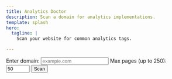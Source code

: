 ```yaml
---
title: Analytics Doctor
description: Scan a domain for analytics implementations.
template: splash
hero:
  tagline: |
    Scan your website for common analytics tags.

---
```

<div id="analytics-root">
  <form id="scan-form">
    <label for="domain">Enter domain:</label>
    <input type="text" id="domain" name="domain" placeholder="example.com" />
    <label for="max-pages">Max pages (up to 250):</label>
    <input type="number" id="max-pages" name="max-pages" min="1" max="250" value="50" />
    <button type="submit">Scan</button>
  </form>
  <div id="status"></div>
  <div id="progress-container">
    <div id="progress-bar"></div>
  </div>
  <div id="eta"></div>
  <div id="filter-panel" class="filter-panel"></div>
  <div id="summary" class="summary-panel"></div>
  <div id="table-wrapper">
    <table id="pages-table">
      <thead>
        <tr id="pages-header"></tr>
      </thead>
      <tbody id="pages-body"></tbody>
    </table>
  </div>
</div>

<script type="module" src="/js/analytics-doctor.js"></script>

<style>{`

#analytics-root {
  margin-top: 0;
}
#scan-form {
  display: flex;
  flex-wrap: wrap;
  gap: 0.5rem;
  margin-bottom: 1rem;
}
#progress-container {
  background: var(--sl-color-gray-4);
  height: 0.5rem;
  position: relative;
  margin-bottom: 0.5rem;
}
#progress-bar {
  background: var(--sl-color-primary);
  height: 100%;
  width: 0%;
}
.filter-panel label {
  display: inline-flex;
  align-items: center;
  margin-right: 1rem;
}
.summary-panel ul {
  padding-left: 1.5rem;
}
.analytics-cell {
  white-space: normal;
  word-break: break-word;
}

/* Table styling */
#table-wrapper {
  width: 100%;
  max-height: 70vh;
  overflow: auto;
}

#pages-table {
  border-collapse: collapse;
  width: max-content;
  min-width: 100%;
  table-layout: fixed;
}

#pages-table th,
#pages-table td {
  padding: 0.25rem 0.5rem;
  border: 1px solid var(--sl-color-gray-4);
  color: var(--sl-color-text);
}

#pages-table th {
  background: var(--sl-color-gray-2);
  text-align: left;
}

#pages-table tr:nth-child(even) {
  background: var(--sl-color-gray-1);
}



`}</style>
